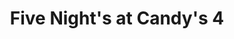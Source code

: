 ---
title: Five Night's at Candy's 4
description: Hello
badge:
    text: Fanverse
    variant: tip
---